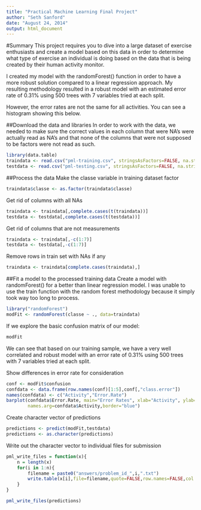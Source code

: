 ```yaml
---
title: "Practical Machine Learning Final Project"
author: "Seth Sanford"
date: "August 24, 2014"
output: html_document
---
```


#Summary
This project requires you to dive into a large dataset of exercise enthusiasts and create a model based on this data in order to determine what type of exercise an individual is doing based on the data that is being created by their human activity monitor.

I created my model with the randomForest() function in order to have a more robust solution compared to a linear regression approach. My resulting methodology resulted in a robust model with an estimated error rate of 0.31% using 500 trees with 7 variables tried at each split.

However, the error rates are not the same for all activities. You can see a histogram showing this below.


##Download the data and libraries
In order to work with the data, we needed to make sure the correct values in each column that were NA's were actually read as NA's and that none of the columns that were not supposed to be factors were not read as such. 

```r
library(data.table)
traindata <- read.csv("pml-training.csv", stringsAsFactors=FALSE, na.strings=c("NA",""))
testdata <- read.csv("pml-testing.csv", stringsAsFactors=FALSE, na.strings=c("NA",""))
```

##Process the data
Make the classe variable in training dataset factor

```r
traindata$classe <- as.factor(traindata$classe)
```

Get rid of columns with all NAs

```r
traindata <- traindata[,complete.cases(t(traindata))]
testdata <- testdata[,complete.cases(t(testdata))]
```

Get rid of columns that are not measurements

```r
traindata <- traindata[,-c(1:7)]
testdata <- testdata[,-c(1:7)]
```

Remove rows in train set with NAs if any

```r
traindata <- traindata[complete.cases(traindata),]
```

##Fit a model to the processed training data
Create a model with randomForest() for a better than linear regression model. I was unable to use the train function with the random forest methodology because it simply took way too long to process.

```r
library("randomForest")
modFit <- randomForest(classe ~ ., data=traindata)
```

If we explore the basic confusion matrix of our model:
```r
modFit
```

We can see that based on our training sample, we have a very well correlated and robust model with an error rate of 0.31% using 500 trees with 7 variables tried at each split.

Show differences in error rate for consideration
```r
conf <- modFit$confusion
confdata <- data.frame(row.names(conf)[1:5],conf[,"class.error"])
names(confdata) <- c("Activity","Error.Rate")
barplot(confdata$Error.Rate, main="Error Rates", xlab="Activity", ylab="Error Rate", 
        names.arg=confdata$Activity,border="blue")
```

Create character vector of predictions
```r
predictions <- predict(modFit,testdata)
predictions <- as.character(predictions)
```

Write out the character vector to individual files for submission
```r
pml_write_files = function(x){
    n = length(x)
    for(i in 1:n){
        filename = paste0("answers/problem_id_",i,".txt")
        write.table(x[i],file=filename,quote=FALSE,row.names=FALSE,col.names=FALSE)
    }
}

pml_write_files(predictions)
```
